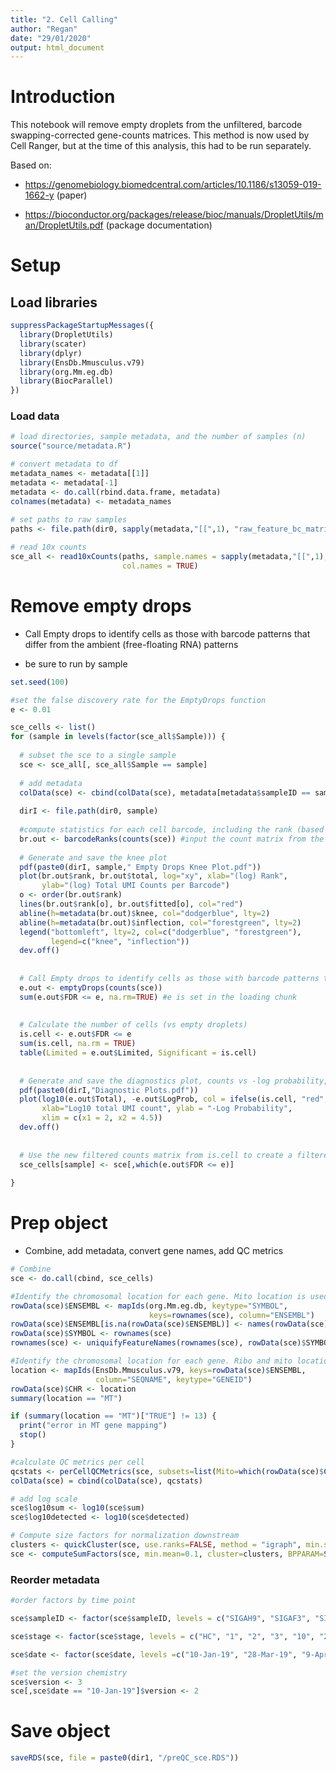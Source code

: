 ```yaml
---
title: "2. Cell Calling"
author: "Regan"
date: "29/01/2020"
output: html_document
---
```


# Introduction

This notebook will remove empty droplets from the unfiltered, barcode swapping-corrected gene-counts matrices. This method is now used by Cell Ranger, but at the time of this analysis, this had to be run separately.

Based on:

-   <https://genomebiology.biomedcentral.com/articles/10.1186/s13059-019-1662-y> (paper)

-   <https://bioconductor.org/packages/release/bioc/manuals/DropletUtils/man/DropletUtils.pdf> (package documentation)

# Setup

## Load libraries

```r
suppressPackageStartupMessages({
  library(DropletUtils)
  library(scater)
  library(dplyr)
  library(EnsDb.Mmusculus.v79)
  library(org.Mm.eg.db)
  library(BiocParallel)
})
```

### Load data

```r
# load directories, sample metadata, and the number of samples (n)
source("source/metadata.R")

# convert metadata to df
metadata_names <- metadata[[1]]
metadata <- metadata[-1]
metadata <- do.call(rbind.data.frame, metadata)
colnames(metadata) <- metadata_names
  
# set paths to raw samples
paths <- file.path(dir0, sapply(metadata,"[[",1), "raw_feature_bc_matrix")

# read 10x counts
sce_all <- read10xCounts(paths, sample.names = sapply(metadata,"[[",1),
                         col.names = TRUE)

```

# Remove empty drops

-   Call Empty drops to identify cells as those with barcode patterns that differ from the ambient (free-floating RNA) patterns

-   be sure to run by sample

```r
set.seed(100)

#set the false discovery rate for the EmptyDrops function
e <- 0.01

sce_cells <- list()
for (sample in levels(factor(sce_all$Sample))) {
  
  # subset the sce to a single sample
  sce <- sce_all[, sce_all$Sample == sample]
  
  # add metadata
  colData(sce) <- cbind(colData(sce), metadata[metadata$sampleID == sample,])
  
  dirI <- file.path(dir0, sample)
  
  #compute statistics for each cell barcode, including the rank (based on total UMI counts per cell), knee and inflection points, total number of counts per barcode, the fitted value
  br.out <- barcodeRanks(counts(sce)) #input the count matrix from the sc
  
  # Generate and save the knee plot
  pdf(paste0(dirI, sample," Empty Drops Knee Plot.pdf"))
  plot(br.out$rank, br.out$total, log="xy", xlab="(log) Rank",
       ylab="(log) Total UMI Counts per Barcode") 
  o <- order(br.out$rank)
  lines(br.out$rank[o], br.out$fitted[o], col="red")
  abline(h=metadata(br.out)$knee, col="dodgerblue", lty=2)
  abline(h=metadata(br.out)$inflection, col="forestgreen", lty=2)
  legend("bottomleft", lty=2, col=c("dodgerblue", "forestgreen"),
         legend=c("knee", "inflection"))
  dev.off()
  
  
  # Call Empty drops to identify cells as those with barcode patterns that differ from the ambient (loose, free-floating RNA) patterns
  e.out <- emptyDrops(counts(sce))
  sum(e.out$FDR <= e, na.rm=TRUE) #e is set in the loading chunk
  
  
  # Calculate the number of cells (vs empty droplets)
  is.cell <- e.out$FDR <= e
  sum(is.cell, na.rm = TRUE)
  table(Limited = e.out$Limited, Significant = is.cell)
  
  
  # Generate and save the diagnostics plot, counts vs -log probability, to visualize potential empty drops vs cells
  pdf(paste0(dirI,"Diagnostic Plots.pdf"))
  plot(log10(e.out$Total), -e.out$LogProb, col = ifelse(is.cell, "red", "black"),
       xlab="Log10 total UMI count", ylab = "-Log Probability",
       xlim = c(x1 = 2, x2 = 4.5))
  dev.off()
  
  
  # Use the new filtered counts matrix from is.cell to create a filtered sce dataset
  sce_cells[sample] <- sce[,which(e.out$FDR <= e)]
  
}
```

# Prep object

-   Combine, add metadata, convert gene names, add QC metrics

```r
# Combine
sce <- do.call(cbind, sce_cells)

#Identify the chromosomal location for each gene. Mito location is used for downstream QC"
rowData(sce)$ENSEMBL <- mapIds(org.Mm.eg.db, keytype="SYMBOL", 
                               keys=rownames(sce), column="ENSEMBL")   
rowData(sce)$ENSEMBL[is.na(rowData(sce)$ENSEMBL)] <- names(rowData(sce)$ENSEMBL)[is.na(rowData(sce)$ENSEMBL)]
rowData(sce)$SYMBOL <- rownames(sce)
rownames(sce) <- uniquifyFeatureNames(rownames(sce), rowData(sce)$SYMBOL)

#Identify the chromosomal location for each gene. Ribo and mito location is used for downstream QC"
location <- mapIds(EnsDb.Mmusculus.v79, keys=rowData(sce)$ENSEMBL, 
                   column="SEQNAME", keytype="GENEID")
rowData(sce)$CHR <- location
summary(location == "MT")

if (summary(location == "MT")["TRUE"] != 13) {
  print("error in MT gene mapping")
  stop()
}

#calculate QC metrics per cell
qcstats <- perCellQCMetrics(sce, subsets=list(Mito=which(rowData(sce)$CHR =="MT"))) 
colData(sce) = cbind(colData(sce), qcstats)

# add log scale
sce$log10sum <- log10(sce$sum)
sce$log10detected <- log10(sce$detected)

# Compute size factors for normalization downstream
clusters <- quickCluster(sce, use.ranks=FALSE, method = "igraph", min.size = 100) # must set min.size, otherwise it takes forever
sce <- computeSumFactors(sce, min.mean=0.1, cluster=clusters, BPPARAM=SerialParam()) 
```

### Reorder metadata

```r
#order factors by time point

sce$sampleID <- factor(sce$sampleID, levels = c("SIGAH9", "SIGAF3", "SIGAD10", "SIGAG11.D2", "SIGAF9","SIGAG9.D1","SIGAH11", "SIGAE11","SIGAF11","SIGAE3", "SIGAD3", "SIGAG9.D3", "SIGAE10", "SIGAF10", "SIGAG11.D21"))

sce$stage <- factor(sce$stage, levels = c("HC", "1", "2", "3", "10", "21"))

sce$date <- factor(sce$date, levels =c("10-Jan-19", "28-Mar-19", "9-Apr-19", "23-May-19","20-Jul-19"))

#set the version chemistry
sce$version <- 3
sce[,sce$date == "10-Jan-19"]$version <- 2
```

# Save object

```r
saveRDS(sce, file = paste0(dir1, "/preQC_sce.RDS"))
```
